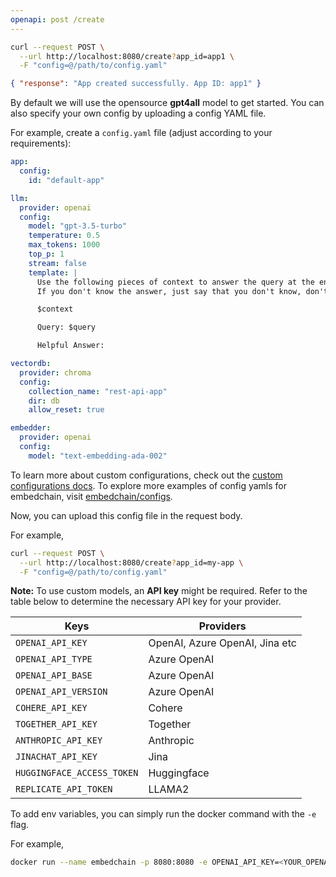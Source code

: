 ```yaml
---
openapi: post /create
---
```


<RequestExample>

```bash Request
curl --request POST \
  --url http://localhost:8080/create?app_id=app1 \
  -F "config=@/path/to/config.yaml"
```

</RequestExample>

<ResponseExample>

```json Response
{ "response": "App created successfully. App ID: app1" }
```

</ResponseExample>

By default we will use the opensource **gpt4all** model to get started. You can also specify your own config by uploading a config YAML file.

For example, create a `config.yaml` file (adjust according to your requirements):

```yaml
app:
  config:
    id: "default-app"

llm:
  provider: openai
  config:
    model: "gpt-3.5-turbo"
    temperature: 0.5
    max_tokens: 1000
    top_p: 1
    stream: false
    template: |
      Use the following pieces of context to answer the query at the end.
      If you don't know the answer, just say that you don't know, don't try to make up an answer.

      $context

      Query: $query

      Helpful Answer:

vectordb:
  provider: chroma
  config:
    collection_name: "rest-api-app"
    dir: db
    allow_reset: true

embedder:
  provider: openai
  config:
    model: "text-embedding-ada-002"
```

To learn more about custom configurations, check out the [custom configurations docs](https://docs.embedchain.ai/advanced/configuration). To explore more examples of config yamls for embedchain, visit [embedchain/configs](https://github.com/embedchain/embedchain/tree/main/configs).

Now, you can upload this config file in the request body.

For example,

```bash Request
curl --request POST \
  --url http://localhost:8080/create?app_id=my-app \
  -F "config=@/path/to/config.yaml"
```

**Note:** To use custom models, an **API key** might be required. Refer to the table below to determine the necessary API key for your provider.

| Keys                       | Providers                      |
| -------------------------- | ------------------------------ |
| `OPENAI_API_KEY `          | OpenAI, Azure OpenAI, Jina etc |
| `OPENAI_API_TYPE`          | Azure OpenAI                   |
| `OPENAI_API_BASE`          | Azure OpenAI                   |
| `OPENAI_API_VERSION`       | Azure OpenAI                   |
| `COHERE_API_KEY`           | Cohere                         |
| `TOGETHER_API_KEY`         | Together                       |
| `ANTHROPIC_API_KEY`        | Anthropic                      |
| `JINACHAT_API_KEY`         | Jina                           |
| `HUGGINGFACE_ACCESS_TOKEN` | Huggingface                    |
| `REPLICATE_API_TOKEN`      | LLAMA2                         |

To add env variables, you can simply run the docker command with the `-e` flag.

For example,

```bash
docker run --name embedchain -p 8080:8080 -e OPENAI_API_KEY=<YOUR_OPENAI_API_KEY> embedchain/rest-api:latest
```